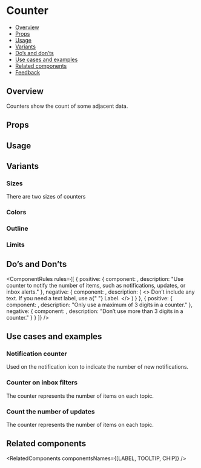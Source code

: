 
<Meta of={CounterStories} />

# Counter

- [Overview](#overview)
- [Props](#props)
- [Usage](#usage)
- [Variants](#variants)
- [Do’s and don’ts](#dos-and-donts)
- [Use cases and examples](#use-cases-and-examples)
- [Related components](#related-components)
- [Feedback](#feedback)

## Overview

Counters show the count of some adjacent data.

<Canvas>
  <Story of={CounterStories.Overview} />
</Canvas>

## Props

<PropsTable />

## Usage

<Usage />

<TipCheckYourself />

## Variants

### Sizes

There are two sizes of counters

<Canvas>
  <Story of={CounterStories.Sizes} />
</Canvas>

### Colors

<Canvas>
  <Story of={CounterStories.Colors} />
</Canvas>

### Outline

<Canvas>
  <Story of={CounterStories.Outline} />
</Canvas>

### Limits

<Canvas>
  <Story of={CounterStories.Limits} />
</Canvas>

## Do’s and Don’ts

<ComponentRules
  rules={[
    {
      positive: {
        component: <Counter count={15} />,
        description: "Use counter to notify the number of items, such as notifications, updates, or inbox alerts."
      },
      negative: {
        component: <Counter count="New" />,
        description: (
          <>
            Don’t include any text. If you need a text label, use a{" "}
            <Link href="/?path=/docs/data-display-label--docs" withoutSpacing>
              Label.
            </Link>
          </>
        )
      }
    },
    {
      positive: {
        component: <Counter count={1000} />,
        description: "Only use a maximum of 3 digits in a counter."
      },
      negative: {
        component: <Counter count={1050} maxDigits={4} />,
        description: "Don’t use more than 3 digits in a counter."
      }
    }
  ]}
/>

## Use cases and examples

### Notification counter

Used on the notification icon to indicate the number of new notifications.

<Canvas>
  <Story of={CounterStories.NotificationCounter} />
</Canvas>

### Counter on inbox filters

The counter represents the number of items on each topic.

<Canvas>
  <Story of={CounterStories.CounterOnInboxFilters} />
</Canvas>

### Count the number of updates

The counter represents the number of items on each topic.

<Canvas>
  <Story of={CounterStories.CountTheNumberOfUpdates} />
</Canvas>

## Related components

<RelatedComponents componentsNames={[LABEL, TOOLTIP, CHIP]} />
